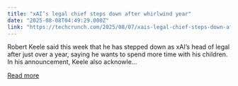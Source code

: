 ```yaml
---
title: "xAI’s legal chief steps down after whirlwind year"
date: "2025-08-08T04:49:29.000Z"
link: "https://techcrunch.com/2025/08/07/xais-legal-chief-steps-down-after-whirlwind-year/"
---
```


Robert Keele said this week that he has stepped down as xAI&#8217;s head of legal after just over a year, saying he wants to spend more time with his children. In his announcement, Keele also acknowle...

[Read more](https://techcrunch.com/2025/08/07/xais-legal-chief-steps-down-after-whirlwind-year/)
